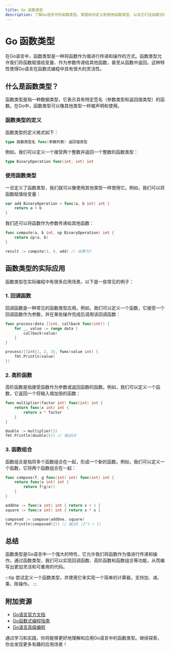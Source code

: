 ```yaml
---
title: Go 函数类型
description: 了解Go语言中的函数类型，掌握如何定义和使用函数类型，以及它们在函数式编程中的应用。
---
```


# Go 函数类型

在Go语言中，函数类型是一种将函数作为值进行传递和操作的方式。函数类型允许我们将函数赋值给变量、作为参数传递给其他函数，甚至从函数中返回。这种特性使得Go语言在函数式编程中具有很大的灵活性。

## 什么是函数类型？

函数类型是指一种数据类型，它表示具有特定签名（参数类型和返回值类型）的函数。在Go中，函数类型可以像其他类型一样被声明和使用。

### 函数类型的定义

函数类型的定义格式如下：

```go
type 函数类型名 func(参数列表) 返回值类型
```

例如，我们可以定义一个接受两个整数并返回一个整数的函数类型：

```go
type BinaryOperation func(int, int) int
```

### 使用函数类型

一旦定义了函数类型，我们就可以像使用其他类型一样使用它。例如，我们可以将函数赋值给变量：

```go
var add BinaryOperation = func(a, b int) int {
    return a + b
}
```

我们还可以将函数作为参数传递给其他函数：

```go
func compute(a, b int, op BinaryOperation) int {
    return op(a, b)
}

result := compute(3, 4, add) // 结果为7
```

## 函数类型的实际应用

函数类型在实际编程中有很多应用场景。以下是一些常见的例子：

### 1. 回调函数

回调函数是一种常见的函数类型应用。例如，我们可以定义一个函数，它接受一个回调函数作为参数，并在某些操作完成后调用该回调函数：

```go
func process(data []int, callback func(int)) {
    for _, value := range data {
        callback(value)
    }
}

process([]int{1, 2, 3}, func(value int) {
    fmt.Println(value)
})
```

### 2. 高阶函数

高阶函数是指接受函数作为参数或返回函数的函数。例如，我们可以定义一个函数，它返回一个将输入值加倍的函数：

```go
func multiplier(factor int) func(int) int {
    return func(x int) int {
        return x * factor
    }
}

double := multiplier(2)
fmt.Println(double(5)) // 输出10
```

### 3. 函数组合

函数组合是指将多个函数组合在一起，形成一个新的函数。例如，我们可以定义一个函数，它将两个函数组合在一起：

```go
func compose(f, g func(int) int) func(int) int {
    return func(x int) int {
        return f(g(x))
    }
}

addOne := func(x int) int { return x + 1 }
square := func(x int) int { return x * x }

composed := compose(addOne, square)
fmt.Println(composed(2)) // 输出5 (2^2 + 1)
```

## 总结

函数类型是Go语言中一个强大的特性，它允许我们将函数作为值进行传递和操作。通过函数类型，我们可以实现回调函数、高阶函数和函数组合等功能，从而编写出更加灵活和可重用的代码。

:::tip
尝试定义一个函数类型，并使用它来实现一个简单的计算器，支持加、减、乘、除操作。
:::

## 附加资源

- [Go语言官方文档](https://golang.org/doc/)
- [Go函数式编程指南](https://github.com/robpike/filter)
- [Go语言高级编程](https://github.com/chai2010/advanced-go-programming-book)

通过学习和实践，你将能够更好地理解和应用Go语言中的函数类型。继续探索，你会发现更多有趣的应用场景！